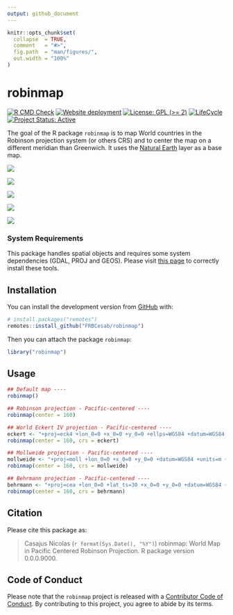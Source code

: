 ```yaml
---
output: github_document
---
```


<!-- README.md is generated from README.Rmd. Please edit that file -->


```r
knitr::opts_chunk$set(
  collapse  = TRUE,
  comment   = "#>",
  fig.path  = "man/figures/",
  out.width = "100%"
)
```



# robinmap

<!-- badges: start -->
[![R CMD Check](https://github.com/frbcesab/robinmap/actions/workflows/R-CMD-check.yaml/badge.svg)](https://github.com/frbcesab/robinmap/actions/workflows/R-CMD-check.yaml)
[![Website deployment](https://github.com/frbcesab/robinmap/actions/workflows/pkgdown.yaml/badge.svg)](https://github.com/frbcesab/robinmap/actions/workflows/pkgdown.yaml)
[![License: GPL (>= 2)](https://img.shields.io/badge/License-GPL%20%28%3E%3D%202%29-blue.svg)](https://choosealicense.com/licenses/gpl-2.0/)
[![LifeCycle](man/figures/lifecycle/lifecycle-stable.svg)](https://lifecycle.r-lib.org/articles/stages.html#stable)
[![Project Status: Active](https://www.repostatus.org/badges/latest/active.svg)](https://www.repostatus.org/#active)
<!-- badges: end -->


The goal of the R package `robinmap` is to map World countries in the Robinson 
projection system (or others CRS) and to center the map on a different meridian 
than Greenwich. It uses the [Natural Earth](https://www.naturalearthdata.com/) layer 
as a base map.


![](man/figures/robinson_map.png)

![](man/figures/robinson_map_bis.png)

![](man/figures/eckert_map.png)

![](man/figures/mollweide_map.png)

![](man/figures/behrmann_map.png)



### System Requirements

This package handles spatial objects and requires some system dependencies 
(GDAL, PROJ and GEOS). Please visit [this page](https://github.com/r-spatial/sf/#installing) to
correctly install these tools.


## Installation

You can install the development version from [GitHub](https://github.com/) with:

```r
# install.packages("remotes")
remotes::install_github("FRBCesab/robinmap")
```

Then you can attach the package `robinmap`:

```r
library("robinmap")
```



## Usage


```r
## Default map ----
robinmap()

## Robinson projection - Pacific-centered ----
robinmap(center = 160)

## World Eckert IV projection - Pacific-centered ----
eckert <- "+proj=eck4 +lon_0=0 +x_0=0 +y_0=0 +ellps=WGS84 +datum=WGS84 +units=m +no_defs"
robinmap(center = 160, crs = eckert)

## Mollweide projection - Pacific-centered ----
mollweide <- "+proj=moll +lon_0=0 +x_0=0 +y_0=0 +datum=WGS84 +units=m +no_defs"
robinmap(center = 160, crs = mollweide)

## Behrmann projection - Pacific-centered ----
behrmann <- "+proj=cea +lon_0=0 +lat_ts=30 +x_0=0 +y_0=0 +datum=WGS84 +ellps=WGS84 +units=m +no_defs"
robinmap(center = 160, crs = behrmann)
```




## Citation

Please cite this package as: 

> Casajus Nicolas (`r format(Sys.Date(), "%Y")`) robinmap: World Map in Pacific 
Centered Robinson Projection. R package version 0.0.0.9000.



## Code of Conduct

Please note that the `robinmap` project is released with a 
[Contributor Code of Conduct](https://contributor-covenant.org/version/2/0/CODE_OF_CONDUCT.html). 
By contributing to this project, you agree to abide by its terms.
